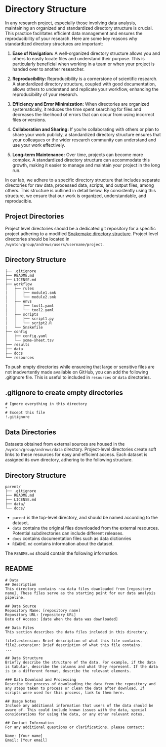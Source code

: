 # Directory Structure
In any research project, especially those involving data analysis, maintaining an organized and standardized directory structure is crucial. This practice facilitates efficient data management and ensures the reproducibility of your research. Here are some key reasons why standardized directory structures are important:

1. **Ease of Navigation:** A well-organized directory structure allows you and others to easily locate files and understand their purpose. This is particularly beneficial when working in a team or when your project is handed over to another researcher.

2. **Reproducibility:** Reproducibility is a cornerstone of scientific research. A standardized directory structure, coupled with good documentation, allows others to understand and replicate your workflow, enhancing the reproducibility of your research.

3. **Efficiency and Error Minimization:** When directories are organized systematically, it reduces the time spent searching for files and decreases the likelihood of errors that can occur from using incorrect files or versions.

4. **Collaboration and Sharing:** If you're collaborating with others or plan to share your work publicly, a standardized directory structure ensures that your colleagues or the wider research community can understand and use your work effectively.

5. **Long-term Maintenance:** Over time, projects can become more complex. A standardized directory structure can accommodate this growth, making it easier to manage and maintain your project in the long run.

In our lab, we adhere to a specific directory structure that includes separate directories for raw data, processed data, scripts, and output files, among others. This structure is outlined in detail below. By consistently using this structure, we ensure that our work is organized, understandable, and reproducible.

## Project Directories 
Project level directories should be a dedicated git repository for a specific project adhering to a modified [Snakemake directory structure](https://snakemake.readthedocs.io/en/stable/snakefiles/deployment.html). Project level directories should be located in `/wynton/group/andrews/users/username/project`. 

::: {.callout-note}
# Directory Structure
```
├── .gitignore
├── README.md
├── LICENSE.md
├── workflow
│   ├── rules
|   │   ├── module1.smk
|   │   └── module2.smk
│   ├── envs
|   │   ├── tool1.yaml
|   │   └── tool2.yaml
│   ├── scripts
|   │   ├── script1.py
|   │   └── script2.R
|   └── Snakefile
├── config
│   ├── config.yaml
│   └── some-sheet.tsv
├── results
├── data
├── docs
└── resources
```
::: 


To push empty directories while ensureing that large or sensitive files are not inadvertently made available on GitHub, you can add the following .gitignore file. This is useful to included in `resources` or `data` directories.


::: {.callout-tip}
# .gitignore to create empty directories
```
# Ignore everything in this directory
*
# Except this file
!.gitignore
```
::: 


## Data Directories
Datasets obtained from external sources are housed in the `/wynton/group/andrews/data` directory. Project-level directories create soft links to these resources for easy and efficient access. Each dataset is assigned its own directory, adhering to the following structure.

::: {.callout-note}
# Directory Structure
```
parent/
├── .gitignore
├── README.md
├── LICENSE.md
├── data/
└── docs/
```
::: 

- `parent` is the top-level directory, and should be named according to the dataset. 
- `data` contains the original files downloaded from the external resources. Potential subdirectories can include different releases. 
- `docs` contains documentation files such as data dictionries
- `README.md` contains information about the dataset. 


The `README.md` should contain the following information. 

::: {.callout-note}
# README
```
# Data
## Description
This directory contains raw data files downloaded from [repository name]. These files serve as the starting point for our data analysis pipeline.

## Data Source
Repository Name: [repository name]
Repository URL: [repository URL]
Date of Access: [date when the data was downloaded]

## Data Files
This section describes the data files included in this directory.

file1.extension: Brief description of what this file contains.
file2.extension: Brief description of what this file contains.
...

## Data Structure
Briefly describe the structure of the data. For example, if the data is tabular, describe the columns and what they represent. If the data is in a different format, describe the relevant elements.

### Data Download and Processing
Describe the process of downloading the data from the repository and any steps taken to process or clean the data after download. If scripts were used for this process, link to them here.

## Usage Notes
Include any additional information that users of the data should be aware of. This could include known issues with the data, special considerations for using the data, or any other relevant notes.

## Contact Information
For any additional questions or clarifications, please contact:

Name: [Your name]
Email: [Your email]
```
:::